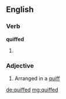 ==English==

===Verb===
'''quiffed'''

# {{past of|quiff}}

===Adjective===
{{en-adj}}

# {{context|of hair}} Arranged in a [[quiff]]

[[de:quiffed]]
[[mg:quiffed]]